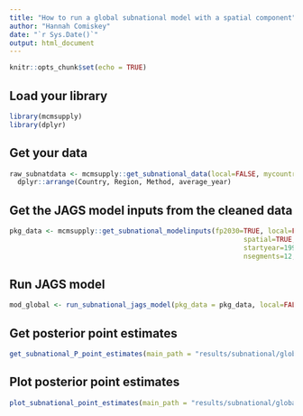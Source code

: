 ```yaml
---
title: "How to run a global subnational model with a spatial component"
author: "Hannah Comiskey"
date: "`r Sys.Date()`"
output: html_document
---
```


```r
knitr::opts_chunk$set(echo = TRUE)
```

## Load your library

```r
library(mcmsupply)
library(dplyr)
```

## Get your data

```r
raw_subnatdata <- mcmsupply::get_subnational_data(local=FALSE, mycountry=NULL) %>%
  dplyr::arrange(Country, Region, Method, average_year)
```

## Get the JAGS model inputs from the cleaned data


```r
pkg_data <- mcmsupply::get_subnational_modelinputs(fp2030=TRUE, local=FALSE,
                                                          spatial=TRUE, mycountry=NULL,
                                                          startyear=1990, endyear=2028.5,
                                                          nsegments=12, raw_subnatdata)

```

## Run JAGS model

```r
mod_global <- run_subnational_jags_model(pkg_data = pkg_data, local=FALSE, spatial=TRUE, main_path = "results/subnational/global_spatial/", n_iter = 80000, n_burnin = 10000, n_thin = 35, mycountry=NULL)

```

## Get posterior point estimates

```r
get_subnational_P_point_estimates(main_path = "results/subnational/global_spatial/", pkg_data, local=FALSE, spatial=TRUE, mycountry=NULL)
```


## Plot posterior point estimates

```r
plot_subnational_point_estimates(main_path = "results/subnational/global_spatial/", pkg_data = pkg_data, vis_path = "visualisations/subnational/global_spatial/", local=FALSE, mycountry=NULL)
```

